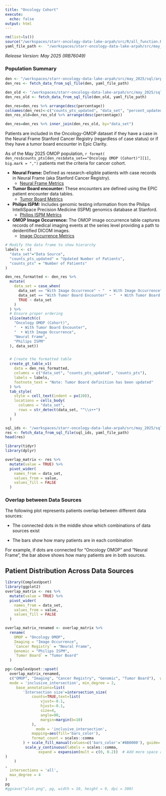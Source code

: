 ```yaml
---
title: "Oncology Cohort"
execute:
  echo: false
output: html
---
```


```r
rm(list=ls())
source("/workspaces/starr-oncology-data-lake-arpah/src/R/all_function.R", encoding = "UTF-8")
yaml_file_path <-  "/workspaces/starr-oncology-data-lake-arpah/src/may_2025/sql_params.yml"

```
*Release Version: May 2025 (IRB76049)*

### **Population Summary**

```r
den <- "/workspaces/starr-oncology-data-lake-arpah/src/may_2025/sql/arpah_cohort/arpah_denominators_update.sql"
den_res <- fetch_data_from_sql_file(den, yaml_file_path)

den_old <- "/workspaces/starr-oncology-data-lake-arpah/src/may_2025/sql/arpah_cohort/arpah_denominators.sql"
den_res_old <- fetch_data_from_sql_file(den_old, yaml_file_path)

den_res=den_res %>% arrange(desc(percentage))
colnames(den_res)<-c("counts_pts_updated", "data_set", "percent_updated")
den_res_old=den_res_old %>% arrange(desc(percentage))

den_res=den_res %>% inner_join(den_res_old, by="data_set")
```


Patients are included in the Oncology-OMOP dataset if they have a case in the Neural Frame Stanford Cancer Registry (regardless of case status) or if they have a tumor board encounter in Epic Clarity. 

As of the May 2025 OMOP population, `r format( den_res$counts_pts[den_res$data_set=="Oncology OMOP (Cohort)"][1], big.mark = ",")` patients met the criteria for cancer cohort.

  - **Neural Frame:** Defined as research-eligible patients with case records in Neural Frame (aka Stanford Cancer Registry).
    - [Neural Frame Metrics](neural_frame.qmd)

  - **Tumor Board encounter:** These encounters are defined using the EPIC patient encounter data tables.
    - [Tumor Board Metrics](tumor_board.qmd)

  - **Philips ISPM:** Includes genomic testing information from the Philips IntelliSpace Precision Medicine (ISPM) genomics database at Stanford.
    - [Philips ISPM Metrics](philips_metrics.qmd)

  - **OMOP Image Occurrence:** The OMOP image occurrence table captures records of medical imaging events at the series level providing a path to deidentified DICOM images.
    - [Image Occurrence Metrics](image_occ.qmd)



```r
# Modify the data frame to show hierarchy
labels <- c(
  "data_set"="Data Source",
  "counts_pts_updated" = "Updated Number of Patients",
  "counts_pts" = "Number of Patients"
)

den_res_formatted <- den_res %>%
  mutate(
    data_set = case_when(
      data_set == "With Image Occurrence" ~ "  • With Image Occurrence",
      data_set == "With Tumor Board Encounter" ~ "  • With Tumor Board Encounter",
      TRUE ~ data_set
    )
  ) %>%
  # Ensure proper ordering
  slice(match(c(
    "Oncology OMOP (Cohort)",
    "  • With Tumor Board Encounter",
    "  • With Image Occurrence",
    "Neural Frame",
    "Philips ISPM"
  ), data_set))


  # Create the formatted table
  create_gt_table_v1(
    data = den_res_formatted,
    columns = c("data_set", "counts_pts_updated", "counts_pts"),
    labels = labels,
    footnote_text = "Note: Tumor Board definition has been updated"
  ) %>%
  tab_style(
    style = cell_text(indent = px(20)),
    locations = cells_body(
      columns = "data_set",
      rows = str_detect(data_set, "^\\s+•")
    )
  )
```

```r
sql_ids <- "/workspaces/starr-oncology-data-lake-arpah/src/may_2025/sql/arpah_cohort/arpah_overlap_metrics_updated.sql"
res <- fetch_data_from_sql_file(sql_ids, yaml_file_path)
head(res)

library(tidyr)
library(dplyr)

overlap_matrix <- res %>%
  mutate(value = TRUE) %>%
  pivot_wider(
    names_from = data_set,
    values_from = value,
    values_fill = FALSE
  )
```


### Overlap between Data Sources

The following plot represents patients overlap between different data sources:

- The connected dots in the middle show which combinations of data sources exist

- The bars show how many patients are in each combination

For example, if dots are connected for "Oncology OMOP" and "Neural Frame", the bar above shows how many patients are in both sources.


## Patient Distribution Across Data Sources
```r

library(ComplexUpset)
library(ggplot2)
overlap_matrix <- res %>%
  mutate(value = TRUE) %>%
  pivot_wider(
    names_from = data_set,
    values_from = value,
    values_fill = FALSE
  )

overlap_matrix_renamed <- overlap_matrix %>%
  rename(
    OMOP = "Oncology OMOP",
    Imaging = "Image Occurrence",
    `Cancer Registry` = "Neural Frame",
    Genomic = "Philips ISPM",
    `Tumor Board` = "Tumor Board"
  )

pg<-ComplexUpset::upset(
  overlap_matrix_renamed, 
  c("OMOP", "Imaging", "Cancer Registry", "Genomic", "Tumor Board"),  width_ratio=0.1, wrap=TRUE, set_sizes=FALSE,
  mode = 'inclusive_intersection', min_degree = 2,
     base_annotations=list(
        'Intersection size'=intersection_size(
            counts=TRUE,text=list(
                vjust=-0.1,
                hjust=-0.1,
                size=4,
                angle=90,
                margin=margin(b=10)
            ),
              mode = 'inclusive_intersection',
            mapping=aes(fill='bars_color'),
            format_count = scales::comma 
        ) + scale_fill_manual(values=c('bars_color'='#8B0000'), guide='none')+
         scale_y_continuous(labels = scales::comma, 
               expand = expansion(mult = c(0, 0.2))  # Add more space at the top
)
    )
,
  intersections = 'all',
  max_degree = 4
)
pg
#ggsave("plot.png", pg, width = 10, height = 9, dpi = 300)

```
